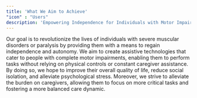 ```yaml
---
title: 'What We Aim to Achieve'
"icon" : "Users"
description: 'Empowering Independence for Individuals with Motor Impairments'
---
```





Our goal is to revolutionize the lives of individuals with severe muscular disorders or paralysis by providing them with a means to regain independence and autonomy. 
We aim to create assistive technologies that cater to people with complete motor impairments, enabling them to perform tasks without relying on physical controls or constant caregiver assistance. 
By doing so, we hope to improve their overall quality of life, reduce social isolation, and alleviate psychological stress. 
Moreover, we strive to alleviate the burden on caregivers, allowing them to focus on more critical tasks and fostering a more balanced care dynamic.